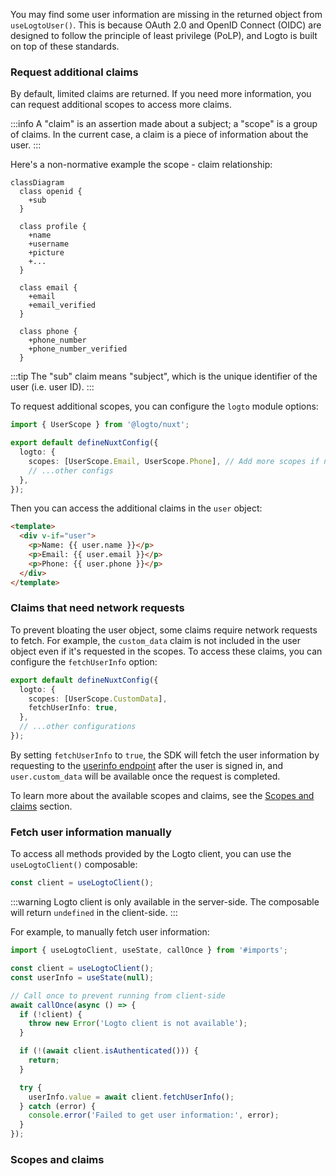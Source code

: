

You may find some user information are missing in the returned object from `useLogtoUser()`. This is because OAuth 2.0 and OpenID Connect (OIDC) are designed to follow the principle of least privilege (PoLP), and Logto is built on top of these standards.

### Request additional claims

By default, limited claims are returned. If you need more information, you can request additional scopes to access more claims.

:::info
A "claim" is an assertion made about a subject; a "scope" is a group of claims. In the current case, a claim is a piece of information about the user.
:::

Here's a non-normative example the scope - claim relationship:

```mermaid
classDiagram
  class openid {
    +sub
  }

  class profile {
    +name
    +username
    +picture
    +...
  }

  class email {
    +email
    +email_verified
  }

  class phone {
    +phone_number
    +phone_number_verified
  }
```

:::tip
The "sub" claim means "subject", which is the unique identifier of the user (i.e. user ID).
:::

To request additional scopes, you can configure the `logto` module options:

```ts title="nuxt.config.ts"
import { UserScope } from '@logto/nuxt';

export default defineNuxtConfig({
  logto: {
    scopes: [UserScope.Email, UserScope.Phone], // Add more scopes if needed
    // ...other configs
  },
});
```

Then you can access the additional claims in the `user` object:

```html title="index.vue"
<template>
  <div v-if="user">
    <p>Name: {{ user.name }}</p>
    <p>Email: {{ user.email }}</p>
    <p>Phone: {{ user.phone }}</p>
  </div>
</template>
```

### Claims that need network requests

To prevent bloating the user object, some claims require network requests to fetch. For example, the `custom_data` claim is not included in the user object even if it's requested in the scopes. To access these claims, you can configure the `fetchUserInfo` option:

```ts title="nuxt.config.ts"
export default defineNuxtConfig({
  logto: {
    scopes: [UserScope.CustomData],
    fetchUserInfo: true,
  },
  // ...other configurations
});
```

By setting `fetchUserInfo` to `true`, the SDK will fetch the user information by requesting to the [userinfo endpoint](https://openid.net/specs/openid-connect-core-1_0.html#UserInfo) after the user is signed in, and `user.custom_data` will be available once the request is completed.

To learn more about the available scopes and claims, see the [Scopes and claims](#scopes-and-claims) section.

### Fetch user information manually

To access all methods provided by the Logto client, you can use the `useLogtoClient()` composable:

```ts title="index.vue"
const client = useLogtoClient();
```

:::warning
Logto client is only available in the server-side. The composable will return `undefined` in the client-side.
:::

<GetUserInfoApis
  getIdTokenClaimsApi="client.getIdTokenClaims()"
  fetchUserInfoApi="client.fetchUserInfo()"
/>

For example, to manually fetch user information:

```ts title="index.vue"
import { useLogtoClient, useState, callOnce } from '#imports';

const client = useLogtoClient();
const userInfo = useState(null);

// Call once to prevent running from client-side
await callOnce(async () => {
  if (!client) {
    throw new Error('Logto client is not available');
  }

  if (!(await client.isAuthenticated())) {
    return;
  }

  try {
    userInfo.value = await client.fetchUserInfo();
  } catch (error) {
    console.error('Failed to get user information:', error);
  }
});
```

### Scopes and claims

<ScopesAndClaims />
